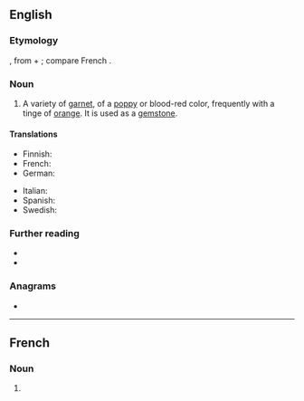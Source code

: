 ==English==

===Etymology===
{{etyl|la|en}} {{m|la|pyropus||a kind of red bronze}}, from {{etyl|grc|en}} {{m|grc|πῦρ||fire}} + {{m|grc|ὤψ||eye}}; compare French {{m|fr|pyrope}}.

===Noun===
{{en-noun|~}}

# {{lb|en|mineral}} A variety of [[garnet]], of a [[poppy]] or blood-red color, frequently with a tinge of [[orange]]. It is used as a [[gemstone]].

====Translations====
{{trans-top|mineral}}
* Finnish: {{t+|fi|pyrooppi}}
* French: {{t+|fr|pyrope|m}}
* German: {{t|de|Pyrop|m}}
{{trans-mid}}
* Italian: {{t|it|piropo|m}}
* Spanish: {{t+|es|piropo|m}}
* Swedish: {{t|sv|pyrop|c}}
{{trans-bottom}}

===Further reading===
* {{R:WebMineral}}
* {{R:mindat}}

===Anagrams===
* {{anagrams|en|a=eoppry|popery|yopper}}

----

==French==

===Noun===
{{fr-noun|m}}

# {{lb|fr|mineral}} {{l|en|pyrope}}